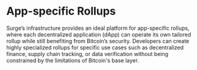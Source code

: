 # App-specific Rollups

Surge’s infrastructure provides an ideal platform for app-specific rollups, where each decentralized application (dApp) can operate its own tailored rollup while still benefiting from Bitcoin’s security. Developers can create highly specialized rollups for specific use cases such as decentralized finance, supply chain tracking, or data verification without being constrained by the limitations of Bitcoin's base layer.
